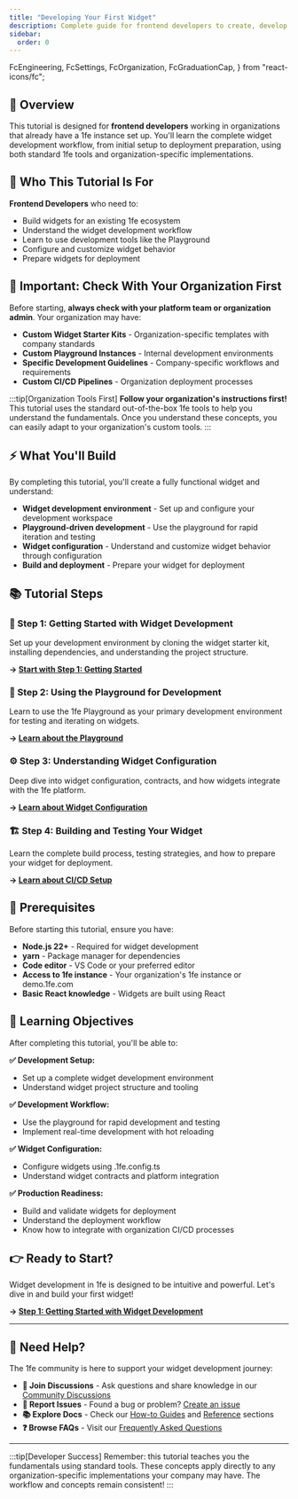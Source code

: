```yaml
---
title: "Developing Your First Widget"
description: Complete guide for frontend developers to create, develop, and deploy widgets in an existing 1fe ecosystem
sidebar:
  order: 0
---
```


  FcEngineering,
  FcSettings,
  FcOrganization,
  FcGraduationCap,
} from "react-icons/fc";

## 🎯 Overview

This tutorial is designed for **frontend developers** working in organizations that already have a 1fe instance set up. You'll learn the complete widget development workflow, from initial setup to deployment preparation, using both standard 1fe tools and organization-specific implementations.

## 👥 Who This Tutorial Is For

**Frontend Developers** who need to:

<div class="prose">

- Build widgets for an existing 1fe ecosystem
- Understand the widget development workflow
- Learn to use development tools like the Playground
- Configure and customize widget behavior
- Prepare widgets for deployment

</div>

## 🏢 Important: Check With Your Organization First

Before starting, **always check with your platform team or organization admin**. Your organization may have:

<div class="prose">

- **Custom Widget Starter Kits** - Organization-specific templates with company standards
- **Custom Playground Instances** - Internal development environments
- **Specific Development Guidelines** - Company-specific workflows and requirements
- **Custom CI/CD Pipelines** - Organization deployment processes

</div>

:::tip[Organization Tools First]
**Follow your organization's instructions first!** This tutorial uses the standard out-of-the-box 1fe tools to help you understand the fundamentals. Once you understand these concepts, you can easily adapt to your organization's custom tools.
:::

## ⚡ What You'll Build

By completing this tutorial, you'll create a fully functional widget and understand:

<div class="prose">

- **Widget development environment** - Set up and configure your development workspace
- **Playground-driven development** - Use the playground for rapid iteration and testing
- **Widget configuration** - Understand and customize widget behavior through configuration
- **Build and deployment** - Prepare your widget for deployment

</div>

## 📚 Tutorial Steps

### 🚀 Step 1: Getting Started with Widget Development

Set up your development environment by cloning the widget starter kit, installing dependencies, and understanding the project structure.

**→ [Start with Step 1: Getting Started](/tutorials/developing-your-first-widget/getting-started/)**

### 🛝 Step 2: Using the Playground for Development

Learn to use the 1fe Playground as your primary development environment for testing and iterating on widgets.

**→ [Learn about the Playground](/learning/playground/)**

### ⚙️ Step 3: Understanding Widget Configuration

Deep dive into widget configuration, contracts, and how widgets integrate with the 1fe platform.

**→ [Learn about Widget Configuration](/reference/1fe-config-reference/)**

### 🏗️ Step 4: Building and Testing Your Widget

Learn the complete build process, testing strategies, and how to prepare your widget for deployment.

**→ [Learn about CI/CD Setup](/how-to-guides/infrastructure-setup/project-setup/)**

## 🔗 Prerequisites

Before starting this tutorial, ensure you have:

<div class="prose">

- **Node.js 22+** - Required for widget development
- **yarn** - Package manager for dependencies
- **Code editor** - VS Code or your preferred editor
- **Access to 1fe instance** - Your organization's 1fe instance or demo.1fe.com
- **Basic React knowledge** - Widgets are built using React

</div>

## 🎯 Learning Objectives

After completing this tutorial, you'll be able to:

**✅ Development Setup:**

- Set up a complete widget development environment
- Understand widget project structure and tooling

**✅ Development Workflow:**

- Use the playground for rapid development and testing
- Implement real-time development with hot reloading

**✅ Widget Configuration:**

- Configure widgets using .1fe.config.ts
- Understand widget contracts and platform integration

**✅ Production Readiness:**

- Build and validate widgets for deployment
- Understand the deployment workflow
- Know how to integrate with organization CI/CD processes

## 👉 Ready to Start?

Widget development in 1fe is designed to be intuitive and powerful. Let's dive in and build your first widget!

**→ [Step 1: Getting Started with Widget Development](/tutorials/developing-your-first-widget/getting-started/)**

---

## 🤝 Need Help?

The 1fe community is here to support your widget development journey:

<div class="prose">

- **💬 Join Discussions** - Ask questions and share knowledge in our [Community Discussions](https://github.com/docusign/1fe/discussions)
- **🐛 Report Issues** - Found a bug or problem? [Create an issue](https://github.com/docusign/1fe/issues)
- **📚 Explore Docs** - Check our [How-to Guides](/how-to-guides/) and [Reference](/reference/) sections
- **❓ Browse FAQs** - Visit our [Frequently Asked Questions](/learning/faqs/)

</div>

---

:::tip[Developer Success]
Remember: this tutorial teaches you the fundamentals using standard tools. These concepts apply directly to any organization-specific implementations your company may have. The workflow and concepts remain consistent!
:::
